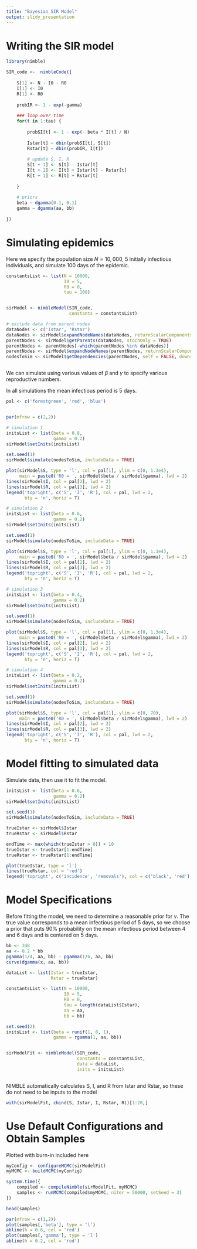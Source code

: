 ```yaml
---
title: "Bayesian SIR Model"
output: slidy_presentation
---
```


# Writing the SIR model

```r
library(nimble)
```


```r
SIR_code <-  nimbleCode({
    
    S[1] <- N - I0 - R0
    I[1] <- I0
    R[1] <- R0
    
    probIR <- 1 - exp(-gamma)
    
    ### loop over time
    for(t in 1:tau) {
        
        probSI[t] <- 1 - exp(- beta * I[t] / N)
        
        Istar[t] ~ dbin(probSI[t], S[t])
        Rstar[t] ~ dbin(probIR, I[t])
        
        # update S, I, R
        S[t + 1] <- S[t] - Istar[t]
        I[t + 1] <- I[t] + Istar[t] - Rstar[t]
        R[t + 1] <- R[t] + Rstar[t] 
        
    }
    
    # priors
    beta ~ dgamma(0.1, 0.1)
    gamma ~ dgamma(aa, bb)
    
})
```


# Simulating epidemics

Here we specify the population size $N = 10,000$, 5 initially infectious individuals,
and simulate 100 days of the epidemic. 

```r
constantsList <- list(N = 10000,
                      I0 = 5,
                      R0 = 0,
                      tau = 100)


sirModel <- nimbleModel(SIR_code, 
                        constants = constantsList)

# exclude data from parent nodes
dataNodes <- c('Istar', 'Rstar')
dataNodes <- sirModel$expandNodeNames(dataNodes, returnScalarComponents = TRUE)
parentNodes <- sirModel$getParents(dataNodes, stochOnly = TRUE)
parentNodes <- parentNodes[-which(parentNodes %in% dataNodes)]
parentNodes <- sirModel$expandNodeNames(parentNodes, returnScalarComponents = TRUE)
nodesToSim <- sirModel$getDependencies(parentNodes, self = FALSE, downstream = T)



```


We can simulate using various values of $\beta$ and $\gamma$ to specify various
reproductive numbers.

In all simulations the mean infectious period is 5 days.


```r
pal <- c('forestgreen', 'red', 'blue')


par(mfrow = c(2,2))

# simulation 1
initsList <- list(beta = 0.8,
                  gamma = 0.2)
sirModel$setInits(initsList)

set.seed(1)
sirModel$simulate(nodesToSim, includeData = TRUE)

plot(sirModel$S, type = 'l', col = pal[1], ylim = c(0, 1.3e4),
     main = paste0('R0 = ', sirModel$beta / sirModel$gamma), lwd = 2)
lines(sirModel$I, col = pal[2], lwd = 2)
lines(sirModel$R, col = pal[3], lwd = 2)
legend('topright', c('S', 'I', 'R'), col = pal, lwd = 2,
       bty = 'n', horiz = T)

# simulation 2
initsList <- list(beta = 0.6,
                  gamma = 0.2)
sirModel$setInits(initsList)

set.seed(1)
sirModel$simulate(nodesToSim, includeData = TRUE)

plot(sirModel$S, type = 'l', col = pal[1], ylim = c(0, 1.3e4),
     main = paste0('R0 = ', sirModel$beta / sirModel$gamma), lwd = 2)
lines(sirModel$I, col = pal[2], lwd = 2)
lines(sirModel$R, col = pal[3], lwd = 2)
legend('topright', c('S', 'I', 'R'), col = pal, lwd = 2,
       bty = 'n', horiz = T)

# simulation 3
initsList <- list(beta = 0.4,
                  gamma = 0.2)
sirModel$setInits(initsList)

set.seed(1)
sirModel$simulate(nodesToSim, includeData = TRUE)

plot(sirModel$S, type = 'l', col = pal[1], ylim = c(0, 1.3e4),
     main = paste0('R0 = ', sirModel$beta / sirModel$gamma), lwd = 2)
lines(sirModel$I, col = pal[2], lwd = 2)
lines(sirModel$R, col = pal[3], lwd = 2)
legend('topright', c('S', 'I', 'R'), col = pal, lwd = 2,
       bty = 'n', horiz = T)

# simulation 4
initsList <- list(beta = 0.2,
                  gamma = 0.2)
sirModel$setInits(initsList)

set.seed(1)
sirModel$simulate(nodesToSim, includeData = TRUE)

plot(sirModel$S, type = 'l', col = pal[1], ylim = c(0, 70),
     main = paste0('R0 = ', sirModel$beta / sirModel$gamma), lwd = 2)
lines(sirModel$I, col = pal[2], lwd = 2)
lines(sirModel$R, col = pal[3], lwd = 2)
legend('topright', c('S', 'I', 'R'), col = pal, lwd = 2,
       bty = 'n', horiz = T)
```


# Model fitting to simulated data

Simulate data, then use it to fit the model.

```r
initsList <- list(beta = 0.6,
                  gamma = 0.2)
sirModel$setInits(initsList)

set.seed(1)
sirModel$simulate(nodesToSim, includeData = TRUE)

trueIstar <- sirModel$Istar
trueRstar <- sirModel$Rstar

endTime <- max(which(trueIstar > 0)) + 10
trueIstar <- trueIstar[1:endTime]
trueRstar <- trueRstar[1:endTime]

plot(trueIstar, type = 'l')
lines(trueRstar, col = 'red')
legend('topright', c('incidence', 'removals'), col = c('black', 'red'), lwd = 1)
```


# Model Specifications

Before fitting the model, we need to determine a reasonable prior for $\gamma$.
The true value corresponds to a mean infectious period of 5 days, so we choose a
prior that puts 90% probability on the mean infectious period between 4 and 6 days
and is centered on 5 days.

```r
bb <- 348
aa <- 0.2 * bb
pgamma(1/4, aa, bb) - pgamma(1/6, aa, bb)
curve(dgamma(x, aa, bb))
```


```r
dataList <- list(Istar = trueIstar,
                 Rstar = trueRstar)

constantsList <- list(N = 10000,
                      I0 = 5,
                      R0 = 0,
                      tau = length(dataList$Istar),
                      aa = aa,
                      bb = bb) 

set.seed(2)
initsList <- list(beta = runif(1, 0, 1),
                  gamma = rgamma(1, aa, bb))


sirModelFit <- nimbleModel(SIR_code, 
                           constants = constantsList,
                           data = dataList,
                           inits = initsList)



```

NIMBLE automatically calculates S, I, and R from Istar and Rstar, so these do 
not need to be inputs to the model

```r
with(sirModelFit, cbind(S, Istar, I, Rstar, R))[1:20,]
```



# Use Default Configurations and Obtain Samples

Plotted with burn-in included here

```r
myConfig <- configureMCMC(sirModelFit)
myMCMC <- buildMCMC(myConfig)

system.time({
    compiled <- compileNimble(sirModelFit, myMCMC) 
    samples <- runMCMC(compiled$myMCMC, niter = 50000, setSeed = 3)
})

head(samples)

par(mfrow = c(1,2))
plot(samples[,'beta'], type = 'l')
abline(h = 0.6, col = 'red')
plot(samples[,'gamma'], type = 'l')
abline(h = 0.2, col = 'red')

```


